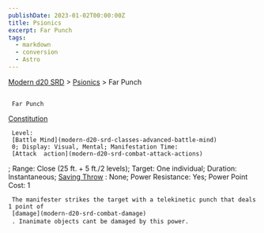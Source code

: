 ```yaml
---
publishDate: 2023-01-02T00:00:00Z
title: Psionics
excerpt: Far Punch
tags:
  - markdown
  - conversion
  - Astro
---
```


[Modern d20 SRD](/#modernD20) >
[Psionics](modern-d20-srd-psionics-index) > Far Punch

##

     Far Punch

[Constitution](modern-d20-srd-basics-ability-scores)

     Level:
     [Battle Mind](modern-d20-srd-classes-advanced-battle-mind)
     0; Display: Visual, Mental; Manifestation Time:
     [Attack  action](modern-d20-srd-combat-attack-actions)
; Range: Close (25 ft. + 5 ft./2 levels); Target: One individual; Duration: Instantaneous;
[Saving Throw](modern-d20-srd-special-abilities-power-resistance)
: None; Power Resistance: Yes; Power Point Cost: 1

     The manifester strikes the target with a telekinetic punch that deals 1 point of
     [damage](modern-d20-srd-combat-damage)
     . Inanimate objects cant be damaged by this power.
